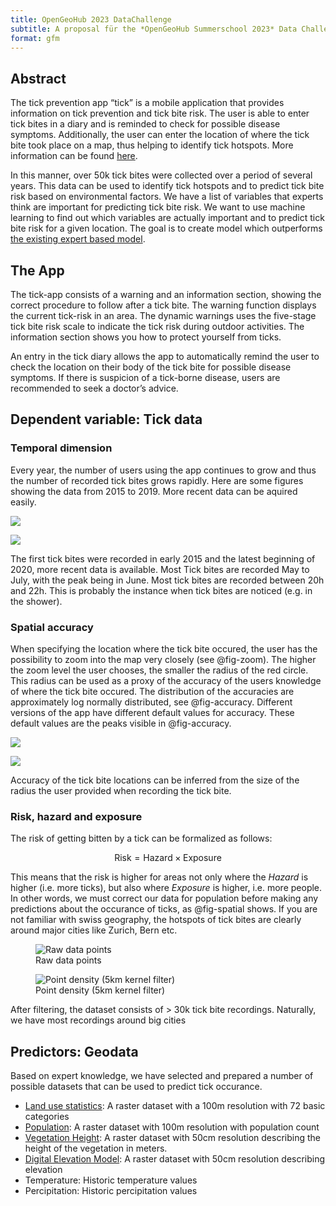 ```yaml
---
title: OpenGeoHub 2023 DataChallenge
subtitle: A proposal für the *OpenGeoHub Summerschool 2023* Data Challenge
format: gfm
---
```




## Abstract

The tick prevention app "tick" is a mobile application that provides information on tick prevention and tick bite risk. The user is able to enter tick bites in a diary and is reminded to check for possible disease symptoms. Additionally, the user can enter the location of where the tick bite took place on a map, thus helping to identify tick hotspots. More information can be found [here](https://www.zhaw.ch/en/lsfm/business-services/natural-resource-sciences/ticks/tick-app/?mdrv=www.zhaw.ch&cHash=a51a3a438004a34df53e9a544e4b070b).

In this manner, over 50k tick bites were collected over a period of several years. This data can be used to identify tick hotspots and to predict tick bite risk based on environmental factors. We have a list of variables that experts think are important for predicting tick bite risk. We want to use machine learning to find out which variables are actually important and to predict tick bite risk for a given location. The goal is to create model which outperforms [the existing expert based model](https://map.geo.admin.ch/?lang=en&topic=ech&bgLayer=ch.swisstopo.pixelkarte-farbe&layers=ch.bag.zeckenstichmodell&E=2673880.30&N=1214206.44&zoom=8&layers_opacity=0.75).


## The App

The tick-app consists of a warning and an information section, showing the correct procedure to follow after a tick bite. The warning function displays the current tick-risk in an area. The dynamic warnings uses the five-stage tick bite risk scale to indicate the tick risk during outdoor activities. The information section shows you how to protect yourself from ticks.

An entry in the tick diary allows the app to automatically remind the user to check the location on their body of the tick bite for possible disease symptoms. If there is suspicion of a tick-borne disease, users are recommended to seek a doctor's advice.


## Dependent variable: Tick data

### Temporal dimension

Every year, the number of users using the app continues to grow and thus the number of recorded tick bites grows rapidly. Here are some figures showing the data from 2015 to 2019. More recent data can be aquired easily.


<!-- ![](images/unnamed-chunk-37-1.png){#fig-yearly} -->

:::{#fig-temporal layout-nrow=1}

![](images/unnamed-chunk-38-1.png){#fig-yearly2}


![](images/unnamed-chunk-39-1.png){#fig-timeofday}



The first tick bites were recorded in early 2015 and the latest beginning of 2020, more recent data is available.
Most Tick bites are recorded May to July, with the peak being in June. 
Most tick bites are recorded between 20h and 22h. This is probably the instance when tick bites are noticed (e.g. in the shower). 
:::


### Spatial accuracy

When specifying the location where the tick bite occured, the user has the possibility to zoom into the map very closely (see @fig-zoom). The higher the zoom level the user chooses, the smaller the radius of the red circle. This radius can be used as a proxy of the accuracy of the users knowledge of where the tick bite occured. The distribution of the accuracies are approximately log normally distributed, see @fig-accuracy. Different versions of the app have different default values for accuracy. These default values are the peaks visible in @fig-accuracy.




:::{#fig-spat layout="[[30,70]]"}

![](images/spatial_accuracy.jpg){#fig-zoom}


![](images/unnamed-chunk-26-1.png){#fig-accuracy}


Accuracy of the tick bite locations can be inferred from the size of the radius the user provided when recording the tick bite.
:::


### Risk, hazard and exposure

The risk of getting bitten by a tick can be formalized as follows:

$$\text{Risk} = \text{Hazard} \times \text{Exposure}$$


This means that the risk is higher for areas not only where the *Hazard* is higher (i.e. more ticks), but also where *Exposure* is higher, i.e. more people. In other words, we must correct our data for population before making any predictions about the occurance of ticks, as @fig-spatial shows. If you are not familiar with swiss geography, the hotspots of tick bites are clearly around major cities like Zurich, Bern etc. 


:::{#fig-spatial layout-nrow=1}


![Raw data points](images/unnamed-chunk-14-1.png){#fig-spatial-raw}

![Point density (5km kernel filter)](images/unnamed-chunk-15-2.png){#fig-spatial-kde}

After filtering, the dataset consists of > 30k tick bite recordings. Naturally, we have most recordings around big cities
:::



## Predictors: Geodata

Based on expert knowledge, we have selected and prepared a number of possible datasets that can be used to predict tick occurance. 

- [Land use statistics](https://map.geo.admin.ch/?lang=en&topic=ech&bgLayer=ch.swisstopo.pixelkarte-farbe&layers=ch.bfs.arealstatistik&layers_opacity=0.75&layers_timestamp=2018): A raster dataset with a 100m resolution with 72 basic categories
- [Population](https://map.geo.admin.ch/?lang=en&topic=ech&bgLayer=ch.swisstopo.pixelkarte-farbe&layers=ch.bfs.volkszaehlung-bevoelkerungsstatistik_einwohner&layers_timestamp=2021&E=2677260.22&N=1214005.67&zoom=10): A raster dataset with 100m resolution with population count
- [Vegetation Height](https://map.geo.admin.ch/?lang=en&topic=ech&bgLayer=ch.swisstopo.pixelkarte-farbe&layers=ch.bafu.landesforstinventar-vegetationshoehenmodell&E=2673314.45&N=1210711.46&zoom=5&layers_opacity=0.5): A raster dataset with 50cm resolution describing the height of the vegetation in meters.
- [Digital Elevation Model](https://map.geo.admin.ch/?lang=en&topic=ech&bgLayer=ch.swisstopo.pixelkarte-farbe&layers=ch.swisstopo.swissalti3d-reliefschattierung_monodirektional&E=2674016.86&N=1214686.09&zoom=11): A raster dataset with 50cm resolution describing elevation
- Temperature: Historic temperature values 
- Percipitation: Historic percipitation values